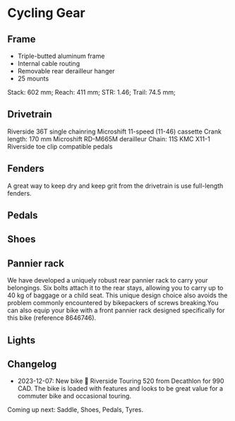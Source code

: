 # Cycling Gear

[the-moose]: https://www.dogpacking.au/riversidetouring520.html
[cycling-about]: https://www.cyclingabout.com/bike-touring-gear-list-around-the-world/

## Frame

- Triple-butted aluminum frame
- Internal cable routing
- Removable rear derailleur hanger
- 25 mounts

Stack: 602 mm; Reach: 411 mm; STR: 1.46; Trail: 74.5 mm;

## Drivetrain

Riverside 36T single chainring
Microshift 11-speed (11-46) cassette
Crank length: 170 mm
Microshift RD-M665M derailleur
Chain: 11S KMC X11-1
Riverside toe clip compatible pedals

## Fenders

A great way to keep dry and keep grit from the drivetrain is use full-length
fenders.

## Pedals



## Shoes


## Pannier rack
We have developed a uniquely robust rear pannier rack to carry your belongings.
Six bolts attach it to the rear stays, allowing you to carry up to 40 kg of
baggage or a child seat. This unique design choice also avoids the problem
commonly encountered by bikepackers of screws breaking.You can also equip your
bike with a front pannier rack designed specifically for this bike (reference
8646746).

## Lights


## Changelog

- 2023-12-07: New bike 🎉 Riverside Touring 520 from Decathlon for 990 CAD. The
  bike is loaded with features and looks to be great value for a commuter bike
  and occasional touring.

Coming up next: Saddle, Shoes, Pedals, Tyres.

